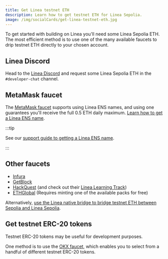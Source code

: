 ```yaml
---
title: Get Linea testnet ETH
description: Learn how to get testnet ETH for Linea Sepolia.
image: /img/socialCards/get-linea-testnet-eth.jpg
---
```


To get started with building on Linea you'll need some Linea Sepolia ETH. The most efficient method
is to use one of the many available faucets to drip testnet ETH directly to your chosen account.

## Linea Discord

Head to the [Linea Discord](https://discord.gg/linea) and request some Linea Sepolia ETH in the 
`#developer-chat` channel.

## MetaMask faucet

The [MetaMask faucet](https://docs.metamask.io/developer-tools/faucet/) supports using Linea ENS 
names, and using one guarantees you'll receive the full 0.5 ETH daily maximum. [Learn how to get a
Linea ENS name](https://support.linea.build/explore/ens).

:::tip

See our [support guide to getting a Linea ENS name](https://support.linea.build/explore/ens).

:::

## Other faucets

- [Infura](https://www.infura.io/faucet/linea)
- [GetBlock](https://getblock.io/faucet/linea-sepolia/)
- [HackQuest](https://www.hackquest.io/en/faucets/59141) (and check out their [Linea Learning Track](https://www.hackquest.io/en/learning-track/9be129e7-575b-49bd-a64e-1bbe32427ace))
- [ETHGlobal](https://ethglobal.com/packs) (Requires minting one of the available packs for free)

Alternatively, [use the Linea native bridge to bridge testnet ETH between Sepolia and Linea Sepolia](../how-to/bridge/how-to-bridge-eth.mdx).

## Get testnet ERC-20 tokens

Testnet ERC-20 tokens may be useful for development purposes.

One method is to use the [OKX faucet](https://www.okx.com/xlayer/faucet/sepoliafaucet), which 
enables you to select from a handful of different testnet ERC-20 tokens.
